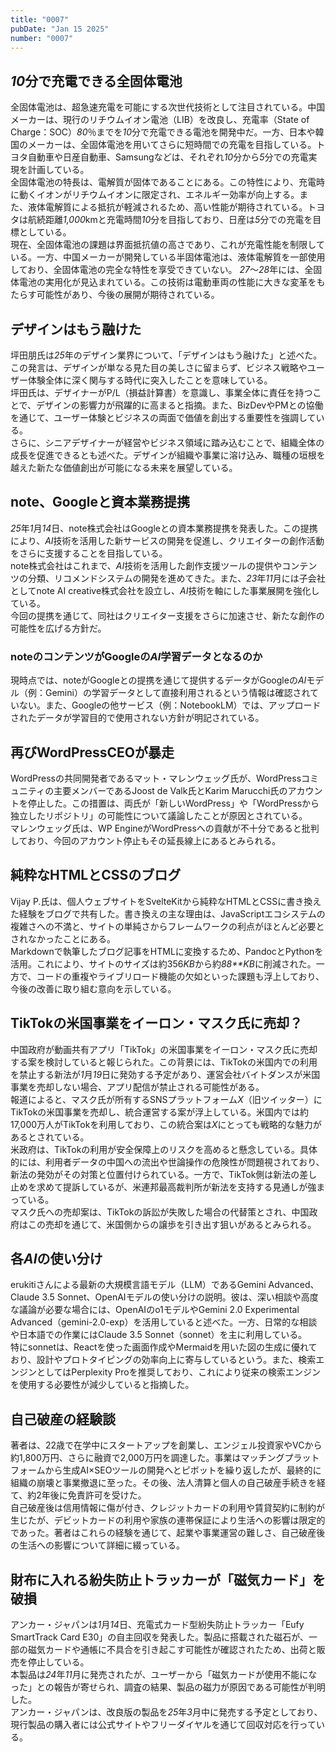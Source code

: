 ```yaml
---
title: "0007"
pubDate: "Jan 15 2025"
number: "0007"
---
```



## *10*分で充電できる全固体電池

全固体電池は、超急速充電を可能にする次世代技術として注目されている。中国メーカーは、現行のリチウムイオン電池（LIB）を改良し、充電率（State of Charge：SOC）_80_％までを*10*分で充電できる電池を開発中だ。一方、日本や韓国のメーカーは、全固体電池を用いてさらに短時間での充電を目指している。トヨタ自動車や日産自動車、Samsungなどは、それぞれ*10*分から*5*分での充電実現を計画している。  
全固体電池の特長は、電解質が固体であることにある。この特性により、充電時に動くイオンがリチウムイオンに限定され、エネルギー効率が向上する。また、液体電解質による抵抗が軽減されるため、高い性能が期待されている。トヨタは航続距離*1,000*kmと充電時間*10*分を目指しており、日産は*5*分での充電を目標としている。  
現在、全固体電池の課題は界面抵抗値の高さであり、これが充電性能を制限している。一方、中国メーカーが開発している半固体電池は、液体電解質を一部使用しており、全固体電池の完全な特性を享受できていない。
*27*～*28*年には、全固体電池の実用化が見込まれている。この技術は電動車両の性能に大きな変革をもたらす可能性があり、今後の展開が期待されている。

<QuoteLink
  link="https://www.nikkei.com/article/abcd1234"
  text="超急速充電に向けた全固体電池の進化"
  site="日経クロステック"
/>

## デザインはもう融けた

坪田朋氏は*25*年のデザイン業界について、「デザインはもう融けた」と述べた。この発言は、デザインが単なる見た目の美しさに留まらず、ビジネス戦略やユーザー体験全体に深く関与する時代に突入したことを意味している。  
坪田氏は、デザイナーがP/L（損益計算書）を意識し、事業全体に責任を持つことで、デザインの影響力が飛躍的に高まると指摘。また、BizDevやPMとの協働を通じて、ユーザー体験とビジネスの両面で価値を創出する重要性を強調している。  
さらに、シニアデザイナーが経営やビジネス領域に踏み込むことで、組織全体の成長を促進できるとも述べた。デザインが組織や事業に溶け込み、職種の垣根を越えた新たな価値創出が可能になる未来を展望している。

<QuoteLink
  link="https://blog.tsubotax.com/n/n00846669e259"
  text="2025年デザインはもう融けた。"
  site="note"
/>

## note、Googleと資本業務提携

*25*年*1*月*14*日、note株式会社はGoogleとの資本業務提携を発表した。この提携により、*AI*技術を活用した新サービスの開発を促進し、クリエイターの創作活動をさらに支援することを目指している。  
note株式会社はこれまで、*AI*技術を活用した創作支援ツールの提供やコンテンツの分類、リコメンドシステムの開発を進めてきた。また、*23*年*11*月には子会社としてnote AI creative株式会社を設立し、*AI*技術を軸にした事業展開を強化している。  
今回の提携を通じて、同社はクリエイター支援をさらに加速させ、新たな創作の可能性を広げる方針だ。

<QuoteLink
  link="https://note.jp/n/nb8722ab54ada"
  text="note、Googleと資本業務提携。生成AIを活用し、創作活動をより一層サポート"
  site="note株式会社"
/>

### noteのコンテンツがGoogleの*AI*学習データとなるのか

現時点では、noteがGoogleとの提携を通じて提供するデータがGoogleの*AI*モデル（例：Gemini）の学習データとして直接利用されるという情報は確認されていない。また、Googleの他サービス（例：NotebookLM）では、アップロードされたデータが学習目的で使用されない方針が明記されている。

## 再びWordPressCEOが暴走

WordPressの共同開発者であるマット・マレンウェッグ氏が、WordPressコミュニティの主要メンバーであるJoost de Valk氏とKarim Marucchi氏のアカウントを停止した。この措置は、両氏が「新しいWordPress」や「WordPressから独立したリポジトリ」の可能性について議論したことが原因とされている。  
マレンウェッグ氏は、WP EngineがWordPressへの貢献が不十分であると批判しており、今回のアカウント停止もその延長線上にあるとみられる。

<QuoteLink
  link="https://gigazine.net/news/20250114-wordpress-fork-contributor-accounts-deactivates/"
  text="WordPressの創業者兼CEOがまたしても暴走しフォーク計画疑惑でWordPress寄稿者アカウントを無効化"
  site="GIGAZINE"
/>

## 純粋なHTMLとCSSのブログ

Vijay P.氏は、個人ウェブサイトをSvelteKitから純粋なHTMLとCSSに書き換えた経験をブログで共有した。書き換えの主な理由は、JavaScriptエコシステムの複雑さへの不満と、サイトの単純さからフレームワークの利点がほとんど必要とされなかったことにある。  
Markdownで執筆したブログ記事をHTMLに変換するため、PandocとPythonを活用。これにより、サイトのサイズは約356*KB*から約*88\*\*KB*に削減された。一方で、コードの重複やライブリロード機能の欠如といった課題も浮上しており、今後の改善に取り組む意向を示している。

<QuoteLink
  link="https://www.vijayp.dev/blog/rewrite-plain-html/"
  text="Rewriting my website in plain HTML and CSS"
  site="Vijay P.'s Blog"
/>

## TikTokの米国事業をイーロン・マスク氏に売却？

中国政府が動画共有アプリ「TikTok」の米国事業をイーロン・マスク氏に売却する案を検討していると報じられた。この背景には、TikTokの米国内での利用を禁止する新法が*1*月*19*日に発効する予定があり、運営会社バイトダンスが米国事業を売却しない場合、アプリ配信が禁止される可能性がある。  
報道によると、マスク氏が所有するSNSプラットフォーム*X*（旧ツイッター）にTikTokの米国事業を売却し、統合運営する案が浮上している。米国内では約17,000万人がTikTokを利用しており、この統合案は*X*にとっても戦略的な魅力があるとされている。  
米政府は、TikTokの利用が安全保障上のリスクを高めると懸念している。具体的には、利用者データの中国への流出や世論操作の危険性が問題視されており、新法の発効がその対策と位置付けられている。一方で、TikTok側は新法の差し止めを求めて提訴しているが、米連邦最高裁判所が新法を支持する見通しが強まっている。  
マスク氏への売却案は、TikTokの訴訟が失敗した場合の代替策とされ、中国政府はこの売却を通じて、米国側からの譲歩を引き出す狙いがあるとみられる。

<QuoteLink
  link="https://www.yomiuri.co.jp/economy/20250114-OYT1T50067/"
  text="TikTok、米国事業をイーロン・マスク氏に売却か：中国政府が検討"
  site="読売新聞"
/>

## 各*AI*の使い分け

erukitiさんによる最新の大規模言語モデル（LLM）であるGemini Advanced、Claude 3.5 Sonnet、OpenAIモデルの使い分けの説明。彼は、深い相談や高度な議論が必要な場合には、OpenAIのo1モデルやGemini 2.0 Experimental Advanced（gemini-2.0-exp）を活用していると述べた。一方、日常的な相談や日本語での作業にはClaude 3.5 Sonnet（sonnet）を主に利用している。  
特にsonnetは、Reactを使った画面作成やMermaidを用いた図の生成に優れており、設計やプロトタイピングの効率向上に寄与しているという。また、検索エンジンとしてはPerplexity Proを推奨しており、これにより従来の検索エンジンを使用する必要性が減少していると指摘した。

<QuoteLink
  link="https://note.com/erukiti/n/n73ba47fe4518"
  text="〖決定版〗2025年1月中旬時点でのGeminiとClaudeとOpenAIの使い分け"
  site="note"
/>

## 自己破産の経験談

著者は、22歳で在学中にスタートアップを創業し、エンジェル投資家やVCから約1,800万円、さらに融資で2,000万円を調達した。事業はマッチングプラットフォームから生成AI×SEOツールの開発へとピボットを繰り返したが、最終的に組織の崩壊と事業撤退に至った。その後、法人清算と個人の自己破産手続きを経て、約2年後に免責許可を受けた。  
自己破産後は信用情報に傷が付き、クレジットカードの利用や賃貸契約に制約が生じたが、デビットカードの利用や家族の連帯保証により生活への影響は限定的であった。著者はこれらの経験を通じて、起業や事業運営の難しさ、自己破産後の生活への影響について詳細に綴っている。

<QuoteLink
  link="https://note.com/tubeyou_1000/n/n93ff18cfd6c1"
  text="事業失敗し26歳で自己破産するまでと、自己破産したらどうなるのか。について"
  site="note"
/>

## 財布に入れる紛失防止トラッカーが「磁気カード」を破損

アンカー・ジャパンは*1*月*14*日、充電式カード型紛失防止トラッカー「Eufy SmartTrack Card E30」の自主回収を発表した。製品に搭載された磁石が、一部の磁気カードや通帳に不具合を引き起こす可能性が確認されたため、出荷と販売を停止している。  
本製品は*24*年*11*月に発売されたが、ユーザーから「磁気カードが使用不能になった」との報告が寄せられ、調査の結果、製品の磁力が原因である可能性が判明した。  
アンカー・ジャパンは、改良版の製品を*25*年*3*月中に発売する予定としており、現行製品の購入者には公式サイトやフリーダイヤルを通じて回収対応を行っている。

<QuoteLink
  link="https://japan.cnet.com/article/35228232/"
  text="財布に入れる紛失防止トラッカーが「磁気カード」を破損--Ankerが自主回収"
  site="CNET Japan"
/>
